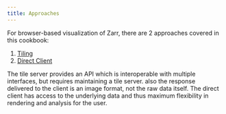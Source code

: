 ```yaml
---
title: Approaches
---
```


For browser-based visualization of Zarr, there are 2 approaches covered in this cookbook:

1. [Tiling](./tiling.qmd)
2. [Direct Client](./direct-client.qmd)

The tile server provides an API which is interoperable with multiple interfaces, but requires maintaining a tile server. also the response delivered to the client is an image format, not the raw data itself. The direct client has access to the underlying data and thus maximum flexibility in rendering and analysis for the user.
